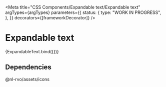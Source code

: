 
<Meta
  title="CSS Components/Expandable text/Expandable text"
  argTypes={argTypes}
  parameters={{
    status: {
      type: "WORK IN PROGRESS",
    },
  }}
  decorators={[frameworkDecorator]}
/>

# Expandable text

<Canvas>
  <Story name="Expandable text" args={defaultArgs}>
    {ExpandableText.bind({})}
  </Story>
</Canvas>

<ArgsTable story="Expandable text" />

## Dependencies

@nl-rvo/assets/icons
